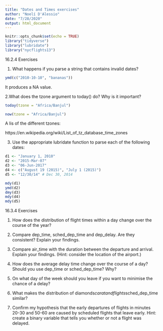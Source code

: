 ```yaml
---
title: "Dates and Times exercises"
author: "Noelí D'Alessio"
date: "7/28/2020"
output: html_document
---
```


```r
knitr::opts_chunk$set(echo = TRUE)
library("tidyverse")
library("lubridate")
library("nycflights13")
```

16.2.4 Exercises

1. What happens if you parse a string that contains invalid dates?

```r
ymd(c("2010-10-10", "bananas")) 
```

It produces a NA value.

2.What does the tzone argument to today() do? Why is it important?

```r
today(tzone = "Africa/Banjul")
```
```r
now(tzone = "Africa/Banjul")
```

A lis of the different tzones: 

https://en.wikipedia.org/wiki/List_of_tz_database_time_zones

3. Use the appropriate lubridate function to parse each of the following dates:
```r
d1 <- "January 1, 2010"
d2 <- "2015-Mar-07"
d3 <- "06-Jun-2017"
d4 <- c("August 19 (2015)", "July 1 (2015)")
d5 <- "12/30/14" # Dec 30, 2014
```

```r
mdy(d1)
ymd(d2)
dmy(d3)
mdy(d4)
mdy(d5)
```

16.3.4 Exercises

1. How does the distribution of flight times within a day change over the course of the year?

2. Compare dep_time, sched_dep_time and dep_delay. Are they consistent? Explain your findings.

3. Compare air_time with the duration between the departure and arrival. Explain your findings. (Hint: consider the location of the airport.)

4. How does the average delay time change over the course of a day? Should you use dep_time or sched_dep_time? Why?

5. On what day of the week should you leave if you want to minimise the chance of a delay?

5. What makes the distribution of diamonds$carat and flights$sched_dep_time similar?

6. Confirm my hypothesis that the early departures of flights in minutes 20-30 and 50-60 are caused by scheduled flights that leave early. Hint: create a binary variable that tells you whether or not a flight was delayed.
